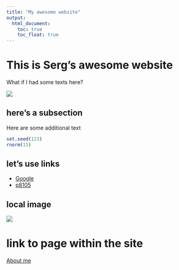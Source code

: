 ```yaml
---
title: "My awesome website"
output: 
  html_document:
    toc: true
    toc_float: true
---
```


# This is Serg's awesome website

What if I had some texts here?

![](https://media.giphy.com/media/drXGoW1iudhKw/giphy.gif)

## here's a subsection

Here are some additional text

```r
set.seed(123)
rnorm(15)
```

## let's use links

* [Google](https://www.google.com)
* [p8105](https://p8105.com)

## local image

![](images/pikachu.png)

# link to page within the site

[About me](about.html)
